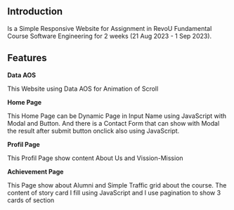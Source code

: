 ## Introduction

Is a Simple Responsive Website for Assignment in RevoU Fundamental Course Software Engineering for 2 weeks (21 Aug 2023 - 1 Sep 2023).

## Features

**Data AOS**

This Website using Data AOS for Animation of Scroll

**Home Page**

This Home Page can be Dynamic Page in Input Name using JavaScript with Modal and Button. And there is a Contact Form that can show with Modal the result after submit button onclick also using JavaScript.

**Profil Page**

This Profil Page show content About Us and Vission-Mission

**Achievement Page**

This Page show about Alumni and Simple Traffic grid about the course. The content of story card I fill using JavaScript and I use pagination to show 3 cards of section
